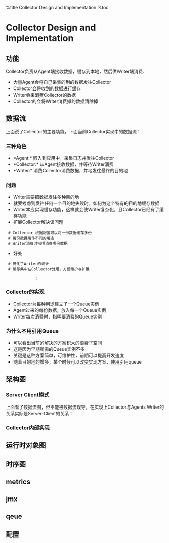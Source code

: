 %title Collector Design and Implementation
%toc
=Collector Design and Implementation=


==功能 ==
Collector负责从Agent端接收数据，缓存到本地，然后供Writer端消费.
{{collector_do.png}}

* 大量Agent会将自己采集的到的数据发往Collector
* Collector会将收到的数据进行缓存
* Writer会来消费Collector的数据
* Collector的会将Writer消费掉的数据清除掉

==数据流 ==
上面说了Collector的主要功能，下面当前Collector实现中的数据流：
{{collector_data_flow.png}}

===三种角色 ===
* *Agent:* 嵌入到应用中，采集日志并发往Collector
* *Collector:* 从Agent接收数据，并等待Writer消费
* *Writer:* 消费Collector消费数据，并地发往最终的目的地

===问题 ===
* Writer需要把数据发往多种目的地
* 就要考虑到发往任何一个目的地失败时，如何为这个特有的目的地缓存数据
* Writer本应实现缓存功能，这样就会使Writer复杂化，且Collector已经有了缓存功能
* 扩展Collector解决该问题
  # Collector 根据配置可以将一份数据缓存多份
  # 每份数据用作不同的用途
  # Writer消费时指明消费哪份数据
* 好处
  # 简化了Writer的设计
  # 缓存集中在Collector处理，方便维护与扩展
                                                                                    :
===Collector的实现 ===
* Collector为每种用途建立了一个Queue实例
* Agent过来的每份数据，放入每一个Queue实例
* Writer每次消费时，指明要消费的Queue实例

===为什么不用引用Queue ===
* 可以看出当前的解决的方案积大的浪费了空间
* 这是因为早期所需的Queue实例不多
* 关键是这种方案简单，可维护性，前期可以提高开发速度
* 随着目的地的增多，某个时候可以改变实现方案，使用引用queue

==架构图 ==
===Server Client模式 ===
上面看了数据流图，但不能被数据流误导，在实现上Collector与Agents Writer的关系实际是Server-Client的关系：

{{collector_structure_sc.png}}

===Collector内部实现 ===



==运行时对象图 ==
==时序图 ==
==metrics ==
==jmx ==
==qeue ==
==配置 ==
